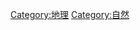 {{Catnav|頁面分類|地理}}
{{Catnav|頁面分類|科学|自然科学|自然}}
{{Catnav|頁面分類|自然科学|自然}}
{{Commons cat|Places}}

[[Category:地理|Category:地理]]
[[Category:自然|Category:自然]]